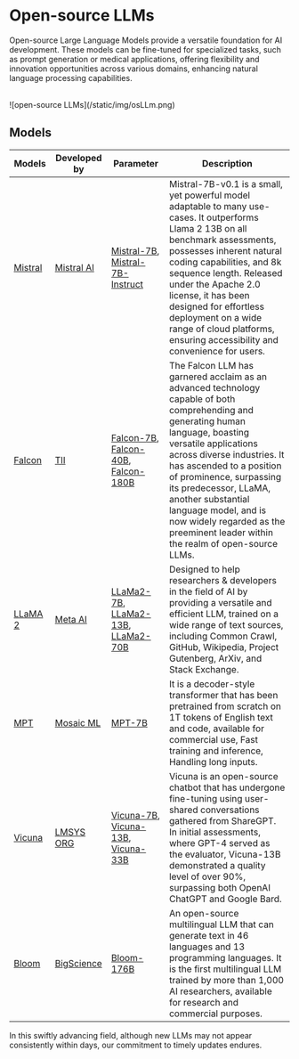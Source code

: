 # Open-source LLMs


Open-source Large Language Models provide a versatile foundation for AI development. These models can be fine-tuned for specialized tasks, such as prompt generation or medical applications, offering flexibility and innovation opportunities across various domains, enhancing natural language processing capabilities.

<br/>
![open-source LLMs](/static/img/osLLm.png)

## Models

| Models                                               | Developed by                                     | Parameter                                                                                                                                                                                      | Description                                                                                                                                                                                                                                                                                                                                                                                         |
| ---------------------------------------------------- | ------------------------------------------------ | ---------------------------------------------------------------------------------------------------------------------------------------------------------------------------------------------- | --------------------------------------------------------------------------------------------------------------------------------------------------------------------------------------------------------------------------------------------------------------------------------------------------------------------------------------------------------------------------------------------------- |
| [Mistral](https://mistral.ai/product/)               | [Mistral AI](https://mistral.ai/)                | [Mistral-7B](https://huggingface.co/mistralai/Mistral-7B-v0.1), [Mistral-7B-Instruct](https://huggingface.co/mistralai/Mistral-7B-Instruct-v0.1)                                               | Mistral-7B-v0.1 is a small, yet powerful model adaptable to many use-cases. It outperforms Llama 2 13B on all benchmark assessments, possesses inherent natural coding capabilities, and 8k sequence length. Released under the Apache 2.0 license, it has been designed for effortless deployment on a wide range of cloud platforms, ensuring accessibility and convenience for users.            |
| [Falcon](https://falconllm.tii.ae/)                  | [TII](https://falconllm.tii.ae/index.html)       | [Falcon-7B](https://huggingface.co/tiiuae/falcon-7b), [Falcon-40B](https://huggingface.co/tiiuae/falcon-40b), [Falcon-180B](https://huggingface.co/tiiuae/falcon-180B)                         | The Falcon LLM has garnered acclaim as an advanced technology capable of both comprehending and generating human language, boasting versatile applications across diverse industries. It has ascended to a position of prominence, surpassing its predecessor, LLaMA, another substantial language model, and is now widely regarded as the preeminent leader within the realm of open-source LLMs. |
| [LLaMA 2](https://ai.meta.com/llama/)                | [Meta AI](https://ai.meta.com/)                  | [LLaMa2-7B](https://huggingface.co/meta-llama/Llama-2-7b), [LLaMa2-13B](https://huggingface.co/meta-llama/Llama-2-13b-hf), [LLaMa2-70B](https://huggingface.co/meta-llama/Llama-2-70b-chat-hf) | Designed to help researchers & developers in the field of AI by providing a versatile and efficient LLM, trained on a wide range of text sources, including Common Crawl, GitHub, Wikipedia, Project Gutenberg, ArXiv, and Stack Exchange.                                                                                                                                                          |
| [MPT](https://www.mosaicml.com/mpt)                  | [Mosaic ML](https://www.mosaicml.com/)           | [MPT-7B](https://huggingface.co/mosaicml/mpt-7b)                                                                                                                                               | It is a decoder-style transformer that has been pretrained from scratch on 1T tokens of English text and code, available for commercial use, Fast training and inference, Handling long inputs.                                                                                                                                                                                                     |
| [Vicuna](https://lmsys.org/blog/2023-03-30-vicuna/)  | [LMSYS ORG](https://lmsys.org/)                  | [Vicuna-7B](https://huggingface.co/lmsys/vicuna-7b-v1.5), [Vicuna-13B](https://huggingface.co/lmsys/vicuna-13b-v1.5-16k), [Vicuna-33B](https://huggingface.co/lmsys/vicuna-33b-v1.3)           | Vicuna is an open-source chatbot that has undergone fine-tuning using user-shared conversations gathered from ShareGPT. In initial assessments, where GPT-4 served as the evaluator, Vicuna-13B demonstrated a quality level of over 90%, surpassing both OpenAI ChatGPT and Google Bard.                                                                                                           |
| [Bloom](https://huggingface.co/bigscience/bloom)     | [BigScience](https://bigscience.huggingface.co/) | [Bloom-176B](https://huggingface.co/bigscience/bloom)                                                                                                                                          | An open-source multilingual LLM that can generate text in 46 languages and 13 programming languages. It is the first multilingual LLM trained by more than 1,000 AI researchers, available for research and commercial purposes.                                                                                                                                                                    |

<Callout emoji="⚠️">
  In this swiftly advancing field, although new LLMs may not appear consistently
  within days, our commitment to timely updates endures.
</Callout>
